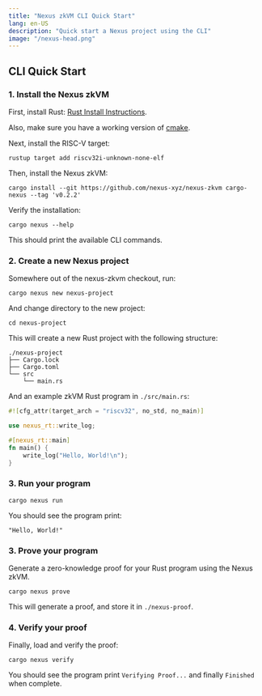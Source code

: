 ```yaml
---
title: "Nexus zkVM CLI Quick Start"
lang: en-US
description: "Quick start a Nexus project using the CLI"
image: "/nexus-head.png"
---
```




## CLI Quick Start

<Steps>

### 1. Install the Nexus zkVM

First, install Rust: [Rust Install Instructions](https://www.rust-lang.org/tools/install).

Also, make sure you have a working version of [cmake](https://cmake.org/).

Next, install the RISC-V target:

```shell
rustup target add riscv32i-unknown-none-elf
```

Then, install the Nexus zkVM:

```shell
cargo install --git https://github.com/nexus-xyz/nexus-zkvm cargo-nexus --tag 'v0.2.2'
```

Verify the installation:

```shell
cargo nexus --help
```

This should print the available CLI commands.

### 2. Create a new Nexus project

Somewhere out of the nexus-zkvm checkout, run:
```shell
cargo nexus new nexus-project
```

And change directory to the new project:

```shell
cd nexus-project
```

This will create a new Rust project with the following structure:

```shell
./nexus-project
├── Cargo.lock
├── Cargo.toml
└── src
    └── main.rs
```

And an example zkVM Rust program in `./src/main.rs`:

```rust
#![cfg_attr(target_arch = "riscv32", no_std, no_main)]

use nexus_rt::write_log;

#[nexus_rt::main]
fn main() {
    write_log("Hello, World!\n");
}
```

### 3. Run your program

```shell
cargo nexus run
```

You should see the program print:

```shell
"Hello, World!"
```

### 3. Prove your program

Generate a zero-knowledge proof for your Rust program using the Nexus zkVM.

```shell
cargo nexus prove
```

This will generate a proof, and store it in `./nexus-proof`.

### 4. Verify your proof

Finally, load and verify the proof:

```shell
cargo nexus verify
```

You should see the program print `Verifying Proof...` and
finally `Finished` when complete.

</Steps>
